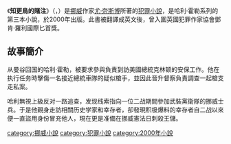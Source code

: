 {{Unreferenced|time=2020-09-05T10:15:30+00:00}}
{{NoteTA|G1=Show}}
{{infobox  Book | <!-- See  Wikipedia:WikiProject_Novels or Wikipedia:WikiProject_Books -->
| name              = 知更鳥的賭注
| title_orig        = ''Rødstrupe''
| image             = TheRedbreast.jpg
| caption           = 英國第一版封面
| author            = [[尤·奈斯博|尤·奈斯博]]
| country           = [[挪威|挪威]]
| language          = [[挪威文|挪威文]]
| series            =哈利·霍勒系列
| genre             = [[犯罪小說|犯罪小說]]
| release_date      = 2000年
| preceded_by       = [[蟑螂_(小說)|蟑螂]]
| followed_by       = [[復仇女神的懲罰|復仇女神的懲罰]]
}}
《'''知更鳥的賭注'''》（{{lang-no|Rødstrupe|italic=yes}}，{{lang-en|''The Redbreast''}}）是[[挪威|挪威]]作家[[尤·奈斯博|尤·奈斯博]]所著的[[犯罪小說|犯罪小說]]，是哈利·霍勒系列的第三本小說，於2000年出版。此書被翻譯成英文後，曾入圍英國犯罪作家協會鄧肯·羅利國際匕首獎。

==故事簡介==
从曼谷回国的哈利·霍勒，被要求參與負責到訪美國總統克林顿的安保工作。他在执行任务時擊傷一名接近總統車隊的疑似槍手，並因此晉升督察負責調查一起槍支走私案。

哈利無視上級反对一路追查，发现线索指向一位二战期間參加武裝黨衛隊的挪威士兵。于是他親身走訪相關历史学家和幸存者，卻發現积极爆料的幸存者自二战以來便一直盜用身份冒充他人，現在更是准備在挪威憲法日刺殺王儲。

{{哈利·霍勒}}
[[category:挪威小說|category:挪威小說]]
[[category:犯罪小說|category:犯罪小說]]
[[category:2000年小說|category:2000年小說]]